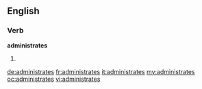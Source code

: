 ==English==

===Verb===
'''administrates'''

# {{third-person singular of|administrate}}

[[de:administrates]]
[[fr:administrates]]
[[it:administrates]]
[[my:administrates]]
[[oc:administrates]]
[[vi:administrates]]